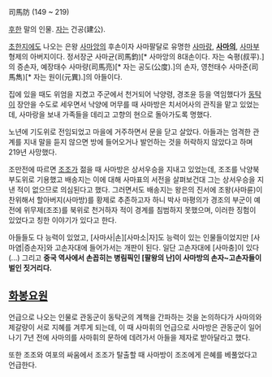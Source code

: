 司馬防
(149 ~ 219)

[[후한]] 말의 인물. [[자]]는 건공(建公).

[[초한지]]에도 나오는 은왕 [[사마앙]]의 후손이자 사마팔달로 유명한 [[사마랑]], '''[[사마의]]''', [[사마부]] 형제의 아버지이다. 정서장군 사마균(司馬鈞)[* 사마앙의 8대손이다. 자는 숙평(叔平).]의 증손자, 예장태수 사마량(司馬亮)[* 자는 공도(公度).]의 손자, 영천태수 사마준(司馬雋)[* 자는 원이(元異).]의 아들이다.

집에 있을 때도 위엄을 지켰고 주군에서 천거되어 낙양령, 경조윤 등을 역임했다가 [[동탁]]이 장안을 수도로 세우면서 낙양에 머무를 때 사마방은 치서어사의 관직을 맡고 있었는데, 사마랑을 보내 가족들을 데리고 고향의 현으로 돌아가도록 명했다.

노년에 기도위로 전임되었고 마을에 거주하면서 문을 닫고 살았다. 아들과는 엄격한 관계를 지내 말을 듣지 않으면 방에 들어오거나 발언하는 것을 허락하지 않았다고 하며 219년 사망했다.

조만전에 따르면 [[조조]]가 젊을 때 사마방은 상서우승을 지내고 있었는데, 조조를 낙양북부도위로 기용했고 배송지는 이에 대해 사마표의 서전을 살펴보건대 그는 상서우승을 지낸 적이 없으므로 의심된다고 했다. 그러면서도 배송지는 왕은의 진서에 조왕(사마륜)이 찬위해서 할아버지(사마방)를 황제로 추존하고자 하니 박사 마평의가 경조의 부군이 예전에 위무제(조조)를 북위로 천거하자 적이 경계를 침범하지 못했으며, 이러한 징험이 있었다고 칭한 이야기가 있다고 한다.

아들들도 다 능력이 있었고, [사마사|손][사마소|자]도 능력이 있는 인물들이었지만 [사마염|증손자]와 고손자대에 들어가서는 개판이 된다. 일단 고손자대에 [사마충]이 있다(...) 그리고 '''중국 역사에서 손꼽히는 병림픽인 [팔왕의 난]이 사마방의 손자~고손자들이 벌인 짓거리다.'''

== [[화봉요원]] ==
언급으로 나오는 인물로 관동군이 동탁군의 계책을 간파하는 것을 논의하다가 사마의와 제갈량이 서로 지혜를 겨루게 되는데, 이 때 사마휘의 언급으로 사마방은 관동군이 일어나기 7년 전에 사마의를 사마휘의 문하에 데려가서 아들을 제자로 받아달라고 했다.

또한 조조와 여포의 싸움에서 조조가 탈출할 때 사마방이 조조에게 은혜를 베풀었다고 언급한다.
